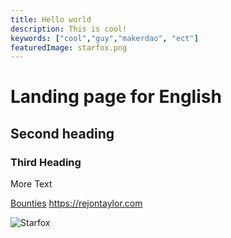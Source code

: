 ```yaml
---
title: Hello world
description: This is cool!
keywords: ["cool","guy","makerdao", "ect"]
featuredImage: starfox.png
---
```


# Landing page for English

## Second heading

### Third Heading

More Text

[Bounties](/work_with_us/bounties)
https://rejontaylor.com

![Starfox](../images/starfox.png)
